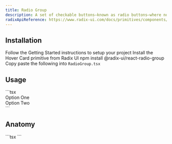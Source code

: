 ```yaml
---
title: Radio Group
description: A set of checkable buttons—known as radio buttons—where no more than one of the buttons can be checked at a time.
radixApiReference: https://www.radix-ui.com/docs/primitives/components/radio-group#api-reference
---
```


<ComponentDemo name="RadioGroup" />

## <HeaderLink href="#installation" id="installation">Installation</HeaderLink>

<Steps>

<Step className="inline-flex items-center gap-2 [&>p]:mt-0">
  Follow the
  <Link href={"/docs/getting-started"}>Getting Started</Link>
  instructions to setup your project
</Step>
<Step>Install the Hover Card primitive from Radix UI</Step>
<CodeCopyBlock className="mt-2 py-4">npm install @radix-ui/react-radio-group</CodeCopyBlock>
<Step>
  Copy paste the following into <Code>RadioGroup.tsx</Code>
</Step>
<ComponentSource name="RadioGroup" />

</Steps>

## <HeaderLink href="#usage" id="usage">Usage</HeaderLink>

<CodeCopyBlock>
  ```tsx
  <RadioGroup defaultValue="option-one">
    <div className="flex items-center gap-2">
      <RadioGroupItem value="option-one" id="option-one" />
      <Label htmlFor="option-one">Option One</Label>
    </div>
    <div className="flex items-center gap-2">
      <RadioGroupItem value="option-two" id="option-two" />
      <Label htmlFor="option-two">Option Two</Label>
    </div>
  </RadioGroup>
  ```
</CodeCopyBlock>

## <HeaderLink href="#anatomy" id="anatomy">Anatomy</HeaderLink>

<CodeBlock>
  ```tsx
  <RadioGroup>
    <RadioGroupItem />
  </RadioGroup>
  ```
</CodeBlock>
